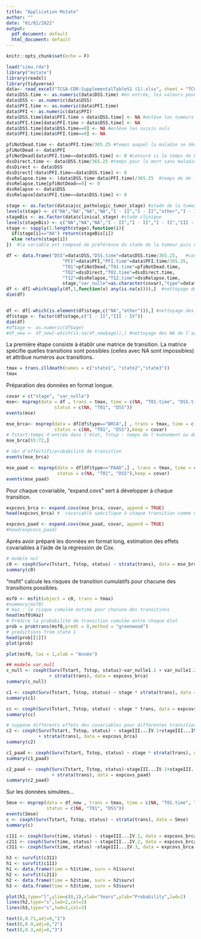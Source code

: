 ```yaml
---
title: "Application Mstate"
author: ""
date: "01/02/2022"
output:
  pdf_document: default
  html_document: default
---
```


```r
knitr::opts_chunk$set(echo = F)
```


```r
load("simu.rda")
library("mstate")
library(readxl)
library(tidyverse)
data<- read_excel("TCGA-CDR-SupplementalTableS1 (1).xlsx", sheet = "TCGA-CDR")
data$DSS.time <- as.numeric(data$DSS.time) #en entrée, les valeurs peuvent être des caractères
data$DSS <- as.numeric(data$DSS)
data$PFI.time <- as.numeric(data$PFI.time)
data$PFI <- as.numeric(data$PFI)
data$DSS.time[data$PFI.time > data$DSS.time] <- NA #enlève les tumeurs apparues après la mort
data$PFI.time[data$PFI.time > data$DSS.time] <- NA
data$DSS.time[data$DSS.time==0] <- NA #enlève les suivis nuls
data$PFI.time[data$PFI.time==0] <- NA 

pfiNotDead.time <- data$PFI.time/365.25 #temps auquel la maladie se déclare 0 -> 1, le temps est mis en années
pfiNotDead <- data$PFI
pfiNotDead[data$PFI.time==data$DSS.time] <- 0 #censuré si le temps de PFI est égal à la mort
dssDirect.time <- data$DSS.time/365.25 #temps pour la mort sans maladie préalable, 0 -> 2
dssDirect <- data$DSS
dssDirect[!data$PFI.time==data$DSS.time] <- 0
dssRelapse.time <- (data$DSS.time-data$PFI.time)/365.25  #temps de de la mort à partir de la maladie, 1 -> 2
dssRelapse.time[pfiNotDead==0] <- 0
dssRelapse <- data$DSS
dssRelapse[data$PFI.time==data$DSS.time] <- 0

stage <- as.factor(data$ajcc_pathologic_tumor_stage) #stade de la tumeur
levels(stage) <- c("NA","NA","NA","NA","I - II","I - II","other","I - II","I - II","I - II","I - II","I - II","I - II","I - II","III - IV","III - IV","III - IV","III - IV","III - IV","III - IV","III - IV","III - IV","other") #simplification des classes et nettoyage
stageBis <- as.factor(data$clinical_stage) #stade clinique
levels(stageBis) <- c("NA","NA","NA","I - II","I - II","I - II","III - IV","III - IV","III - IV",rep("I - II",14),rep("III - IV",6),"I - II",rep("III - IV",4)) #simplification des classes et nettoyage
stage <- sapply(1:length(stage),function(i){
  if(stage[i]=="NA") return(stageBis[i])
  else return(stage[i])
})  #la variable est composé de préférence du stade de la tumeur puis du stade clinique

df <- data.frame("DSS"=data$DSS,"DSS.time"=data$DSS.time/365.25,   #construction de la data frame
                     "PFI"=data$PFI,"PFI.time"=data$PFI.time/365.25,
                     "T01"=pfiNotDead,"T01.time"=pfiNotDead.time,
                     "T02"=dssDirect,"T02.time"=dssDirect.time,
                     "T12"=dssRelapse,"T12.time"=dssRelapse.time,
                     stage,"var_nulle"=as.character(covar),"type"=data$type)
df <- df[-which(apply(df,1,function(x) any(is.na(x)))),]  #nettoyage des NA sans stage
dim(df)


df <- df[-which(is.element(df$stage,c("NA","other"))),] #nettoyage des NA du stage
df$stage <- factor(df$stage,c("I - II","III - IV"))
dim(df)
#df$age <- as.numeric(df$age)
#df_new <- df_new[-which(is.na(df_new$age)),] #nettoyage des NA de l'age

```


La première étape consiste à établir une matrice de transition. La matrice spécifie quelles transitions sont possibles (celles avec NA sont impossibles) et attribue numéros aux transitions.

```r
tmax = trans.illdeath(names = c("state1", "state2","state3"))
tmax
```

Préparation des données en format longue.

```r
covar = c("stage", "var_nulle")
mse<- msprep(data = df , trans = tmax, time = c(NA, "T01.time", "DSS.time"),
                  status = c(NA, "T01", "DSS"))
events(mse)
```


```r
mse_brca<- msprep(data = df[df$type=="BRCA",] , trans = tmax, time = c(NA, "T01.time", "DSS.time"),
                  status = c(NA, "T01", "DSS"),keep = covar)
# Tstart:temps d'entrée dans l'état, Tstop : temps de l'événement ou de censure, selon le statut.
mse_brca[65:72,]
```


```r
# nbr d'effectifs/probabilité de transition
events(mse_brca)
```

```r
mse_paad <- msprep(data = df[df$type=="PAAD",] , trans = tmax, time = c(NA, "T01.time", "DSS.time"),
                   status = c(NA, "T01", "DSS"),keep = covar)
events(mse_paad)
```
Pour chaque covariable, "expand.covs" sert à développer à chaque transition.

```r
expcovs_brca <- expand.covs(mse_brca, covar, append = TRUE)
head(expcovs_brca) #  covariable spécifique à chaque transition comme une variable distincte

expcovs_paad <- expand.covs(mse_paad, covar, append = TRUE)
#head(expcovs_paad) 
```
Après avoir préparé les données en format long, estimation des effets covariables à l'aide de la régression de Cox.

```r
# modele nul
c0 <- coxph(Surv(Tstart, Tstop, status) ~ strata(trans), data = mse_brca)
summary(c0)
```

"msfit" calcule les risques de transition cumulatifs pour chacune des transitions possibles.

```r
msf0 <- msfit(object = c0, trans = tmax) 
#summary(msf0)
# Haz : le risque cumulée estimé pour chacune des transitions
head(msf0$Haz)
# Prédire la probabilité de transition cumulée entre chaque état
prob = probtrans(msf0,predt = 0,method = "greenwood")
# predictions from state 1
head(prob[[1]])
plot(prob)
```


```r
plot(msf0, las = 1,xlab = "Année")
```

```r
## modele var_null
c_null <- coxph(Surv(Tstart, Tstop, status)~var_nulle1.1 + var_nulle1.2 + var_nulle1.3 
                + strata(trans), data = expcovs_brca)
summary(c_null)
```

```r
c1 <- coxph(Surv(Tstart, Tstop, status) ~ stage * strata(trans), data = expcovs_brca)
summary(c1)
```

```r
cc <- coxph(Surv(Tstart, Tstop, status) ~ stage * trans, data = expcovs_brca)
summary(cc)
```

```r
# suppose différents effets des covariables pour différentes transitions 
c2 <- coxph(Surv(Tstart, Tstop, status) ~ stageIII...IV.1+stageIII...IV.2+stageIII...IV.3 
            + strata(trans), data = expcovs_brca)
summary(c2)
```


```r
c1_paad <- coxph(Surv(Tstart, Tstop, status) ~ stage * strata(trans), data = expcovs_paad) 
summary(c1_paad)
```


```r
c2_paad <- coxph(Surv(Tstart, Tstop, status)~stageIII...IV.1+stageIII...IV.2+stageIII...IV.3 
                 + strata(trans), data = expcovs_paad)
summary(c2_paad)
```
\newpage
Sur les données simulées...

```r
Smse <- msprep(data = df_new , trans = tmax, time = c(NA, "T01.time", "DSS.time"),
               status = c(NA, "T01", "DSS"))
events(Smse)
c <- coxph(Surv(Tstart, Tstop, status) ~ strata(trans), data = Smse)
summary(c)
```





```r

c111 <- coxph(Surv(time, status) ~ stageIII...IV.1, data = expcovs_brca, subset = (trans == 1), method = "breslow")
c211 <- coxph(Surv(time, status) ~ stageIII...IV.2, data = expcovs_brca, subset = (trans == 2), method = "breslow")
c311 <- coxph(Surv(time, status) ~stageIII...IV.3, data = expcovs_brca, subset = (trans == 3), method = "breslow")

h3 <- survfit(c311)
h1 <- survfit(c111)
h1 <- data.frame(time = h1$time, surv = h1$surv)
h2 <- survfit(c211)
h2 <- data.frame(time = h2$time, surv = h2$surv)
h3 <- data.frame(time = h3$time, surv = h3$surv)

plot(h1,type="l",ylim=c(0,1),xlab="Years",ylab="Probability",lwd=2)
lines(h2,type="s",lwd=2,col=2)
lines(h3,type="s",lwd=2,col=3)

text(8,0.71,adj=0,"1")
text(8,0.9,adj=0,"2")
text(8,0.3,adj=0,"3")

```

